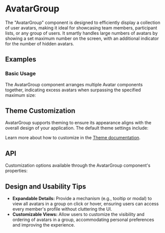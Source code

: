 
<Meta of={AvatarGroupStories} />

# AvatarGroup
The "AvatarGroup" component is designed to efficiently display a collection of user avatars, making it ideal for showcasing team members, participant lists, or any group of users.
It smartly handles large numbers of avatars by showing a set maximum number on the screen, with an additional indicator for the number of hidden avatars.
## Examples
### Basic Usage
The AvatarGroup component arranges multiple Avatar components together, indicating excess avatars when surpassing the specified maximum size:
<Canvas sourceState="shown" of={AvatarGroupStories.Basic} />

## Theme Customization
AvatarGroup supports theming to ensure its appearance aligns with the overall design of your application.
The default theme settings include:

<ThemeRender theme={avatarGroupTheme} />

Learn more about how to customize in the [Theme documentation](/theme/getting-started).

## API
Customization options available through the AvatarGroup component's properties:
<PropsTable name="AvatarGroup" />

## Design and Usability Tips

- **Expandable Details:** Provide a mechanism (e.g., tooltip or modal) to view all avatars in a group on click or hover, ensuring users can access every member's profile without cluttering the UI.
- **Customizable Views:** Allow users to customize the visibility and ordering of avatars in a group, accommodating personal preferences and improving the experience.
